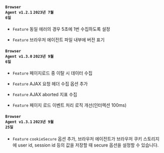 #### <code class='changelog-service'>Browser Agent v1.2.1</code> <code class='changelog-date'>2023년 7월 6일</code>

- <code class="Feature">Feature</code> 동일 에러의 경우 5초에 1번 수집하도록 설정

- <code class="Feature">Feature</code> 브라우저 에이전트 파일 내부에 버전 표기

#### <code class='changelog-service'>Browser Agent v1.3.0</code> <code class='changelog-date'>2023년 9월 6일</code>

- <code class="Feature">Feature</code> 페이지로드 중 이탈 시 데이터 수집

- <code class="Feature">Feature</code> AJAX 요청 헤더 수집 옵션 추가

- <code class="Feature">Feature</code> AJAX aborted 지표 수집

- <code class="Feature">Feature</code> 페이지 로드 이벤트 처리 로직 개선(인터렉션 100ms)

#### <code class='changelog-service'>Browser Agent v1.3.1</code> <code class='changelog-date'>2023년 9월 25일</code>

- <code class="Feature">Feature</code> <code>cookieSecure</code> 옵션 추가, 브라우저 에이전트가 브라우저 쿠키 스토리지에 user id, session id 등의 값을 저장할 때 secure 옵션을 설정할 수 있습니다.

